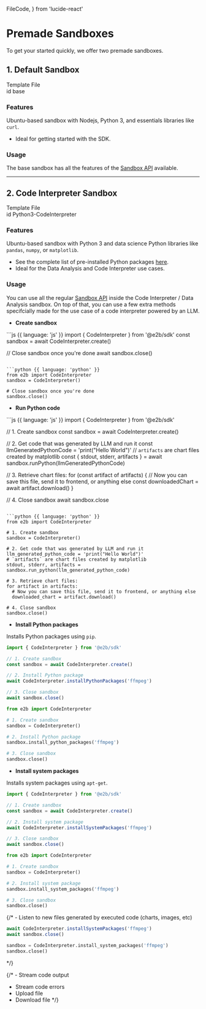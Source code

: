   FileCode,
} from 'lucide-react'

# Premade Sandboxes

To get your started quickly, we offer two premade sandboxes.

## 1. Default Sandbox
<Link
  className="w-fit flex items-center space-x-2 justify-start"
  href="https://github.com/e2b-dev/e2b/blob/main/sandboxes/base/e2b.Dockerfile"
  rel="noopener noreferrer"
  target="_blank"
>
  <FileCode
    size={18}
    className="text-brand-600"
  />
  Template File
</Link>
<div className="pr-1 w-[320px] flex items-center justify-start space-x-2 border border-gray-600 rounded">
  <span className="font-mono text-sm w-8 h-8 flex items-center justify-center border-r border-gray-600">id</span>
  <span className="font-mono text-sm text-gray-200">base</span>
</div>

### Features
Ubuntu-based sandbox with Nodejs, Python 3, and essentials libraries like `curl`.
- Ideal for getting started with the SDK.

### Usage
The base sandbox has all the features of the [Sandbox API](/api/envs) available.

---

## 2. Code Interpreter Sandbox
<Link
  className="w-fit flex items-center justify-start space-x-2"
  href="https://github.com/e2b-dev/e2b/blob/main/sandboxes/code-interpreter/e2b.Dockerfile"
  rel="noopener noreferrer"
  target="_blank"
>
  <FileCode
    size={18}
    className="text-brand-600"
  />
  Template File
</Link>

<div className="pr-1 w-[320px] flex items-center justify-start space-x-2 border border-gray-600 rounded">
  <span className="font-mono text-sm w-8 h-8 flex items-center justify-center border-r border-gray-600">id</span>
  <span className="font-mono text-sm text-gray-200">Python3-CodeInterpreter</span>
</div>

### Features
Ubuntu-based sandbox with Python 3 and data science Python libraries like `pandas`, `numpy`, or `matplotlib`.
- See the complete list of pre-installed Python packages [here](https://github.com/e2b-dev/e2b/blob/main/templates/data_analysis/requirements.txt).
- Ideal for the Data Analysis and Code Interpreter use cases.


### Usage
You can use all the regular [Sandbox API](/api/envs) inside the Code Interpreter / Data Analysis sandbox. On top of that, you can use a few extra methods specifcially made for the use case of a code interpreter powered by an LLM.

- **Create sandbox**
<CodeGroup isRunnable={false}>
```js {{ language: 'js' }}
import { CodeInterpreter } from '@e2b/sdk'
const sandbox = await CodeInterpreter.create()

// Close sandbox once you're done
await sandbox.close()
```

```python {{ language: 'python' }}
from e2b import CodeInterpreter
sandbox = CodeInterpreter()

# Close sandbox once you're done
sandbox.close()
```
</CodeGroup>

- **Run Python code**
<CodeGroup isRunnable={false}>
```js {{ language: 'js' }}
import { CodeInterpreter } from '@e2b/sdk'

// 1. Create sandbox
const sandbox = await CodeInterpreter.create()

// 2. Get code that was generated by LLM and run it
const llmGeneratedPythonCode = 'print("Hello World")'
// `artifacts` are chart files created by matplotlib
const { stdout, stderr, artifacts } = await sandbox.runPython(llmGeneratedPythonCode)

// 3. Retrieve chart files:
for (const artifact of artifacts) {
  // Now you can save this file, send it to frontend, or anything else
  const downloadedChart = await artifact.download()
}

// 4. Close sandbox
await sandbox.close
```

```python {{ language: 'python' }}
from e2b import CodeInterpreter

# 1. Create sandbox
sandbox = CodeInterpreter()

# 2. Get code that was generated by LLM and run it
llm_generated_python_code = 'print("Hello World")'
# `artifacts` are chart files created by matplotlib
stdout, stderr, artifacts = sandbox.run_python(llm_generated_python_code)

# 3. Retrieve chart files:
for artifact in artifacts:
  # Now you can save this file, send it to frontend, or anything else
  downloaded_chart = artifact.download()

# 4. Close sandbox
sandbox.close()
```
</CodeGroup>

- **Install Python packages**

Installs Python packages using `pip`.
<CodeGroup isRunnable={false}>
```js {{ language: 'js' }}
import { CodeInterpreter } from '@e2b/sdk'

// 1. Create sandbox
const sandbox = await CodeInterpreter.create()

// 2. Install Python package
await CodeInterpreter.installPythonPackages('ffmpeg')

// 3. Close sandbox
await sandbox.close()
```
```python {{ language: 'python' }}
from e2b import CodeInterpreter

# 1. Create sandbox
sandbox = CodeInterpreter()

# 2. Install Python package
sandbox.install_python_packages('ffmpeg')

# 3. Close sandbox
sandbox.close()
```
</CodeGroup>

- **Install system packages**

Installs system packages using `apt-get`.
<CodeGroup isRunnable={false}>
```js {{ language: 'js' }}
import { CodeInterpreter } from '@e2b/sdk'

// 1. Create sandbox
const sandbox = await CodeInterpreter.create()

// 2. Install system package
await CodeInterpreter.installSystemPackages('ffmpeg')

// 3. Close sandbox
await sandbox.close()
```
```python {{ language: 'python' }}
from e2b import CodeInterpreter

# 1. Create sandbox
sandbox = CodeInterpreter()

# 2. Install system package
sandbox.install_system_packages('ffmpeg')

# 3. Close sandbox
sandbox.close()
```
</CodeGroup>

{/* - Listen to new files generated by executed code (charts, images, etc)
<CodeGroup isRunnable={false}>
```js {{ language: 'js' }}
await CodeInterpreter.installSystemPackages('ffmpeg')
await sandbox.close()
```
```python {{ language: 'python' }}
sandbox = CodeInterpreter.install_system_packages('ffmpeg')
sandbox.close()
```
</CodeGroup> */}

{/* - Stream code output
- Stream code errors
- Upload file
- Download file */}

